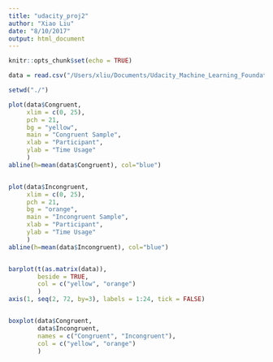 ```yaml
---
title: "udacity_proj2"
author: "Xiao Liu"
date: "8/10/2017"
output: html_document
---
```


```r
knitr::opts_chunk$set(echo = TRUE)
```

```r
data = read.csv("/Users/xliu/Documents/Udacity_Machine_Learning_Foundation_Project/Proj2_Statistics_of_Stroop_Task/stroopdata.csv")
```

```r
setwd("./")

plot(data$Congruent, 
     xlim = c(0, 25),
     pch = 21,
     bg = "yellow",
     main = "Congruent Sample",
     xlab = "Participant",
     ylab = "Time Usage"
     )
abline(h=mean(data$Congruent), col="blue")


plot(data$Incongruent, 
     xlim = c(0, 25),
     pch = 21,
     bg = "orange",
     main = "Incongruent Sample",
     xlab = "Participant",
     ylab = "Time Usage"
     )
abline(h=mean(data$Incongruent), col="blue")


barplot(t(as.matrix(data)),
        beside = TRUE,
        col = c("yellow", "orange")
        )
axis(1, seq(2, 72, by=3), labels = 1:24, tick = FALSE)


boxplot(data$Congruent, 
        data$Incongruent, 
        names = c("Congruent", "Incongruent"),
        col = c("yellow", "orange")
        )
```


